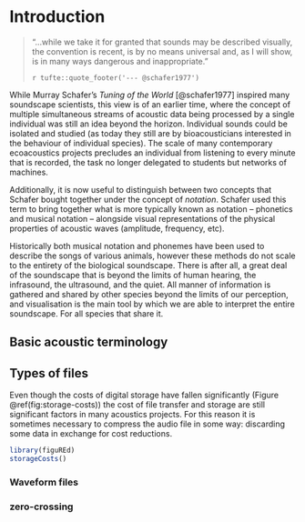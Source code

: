 # Introduction {#intro}

> "...while we take it for granted that sounds may be described visually, the convention is recent, is by no means universal and, as I will show, is in many ways dangerous and inappropriate."
>
> `r tufte::quote_footer('--- @schafer1977')`

While Murray Schafer's _Tuning of the World_ [@schafer1977] inspired many soundscape scientists, this view is of an earlier time, where the concept of multiple simultaneous streams of acoustic data being processed by a single individual was still an idea beyond the horizon. Individual sounds could be isolated and studied (as today they still are by bioacousticians interested in the behaviour of individual species). The scale of many contemporary ecoacoustics projects precludes an individual from listening to every minute that is recorded, the task no longer delegated to students but networks of machines. 

Additionally, it is now useful to distinguish between two concepts that Schafer bought together under the concept of _notation_. Schafer used this term to bring together what is more typically known as notation -- phonetics and musical notation -- alongside visual representations of the physical properties of acoustic waves (amplitude, frequency, etc).

Historically both musical notation and phonemes have been used to describe the songs of various animals, however these methods do not scale to the entirety of the biological soundscape. There is after all, a great deal of the soundscape that is beyond the limits of human hearing, the infrasound, the ultrasound, and the quiet. All manner of information is gathered and shared by other species beyond the limits of our perception, and visualisation is the main tool by which we are able to interpret the entire soundscape. For all species that share it.

## Basic acoustic terminology

## Types of files
Even though the costs of digital storage have fallen significantly (Figure \@ref(fig:storage-costs)) the cost of file transfer and storage are still significant factors in many acoustics projects. For this reason it is sometimes necessary to compress the audio file in some way: discarding some data in exchange for cost reductions.

```r
library(figuREd)
storageCosts()
```

### Waveform files

### zero-crossing { #zero-crossing-files }

